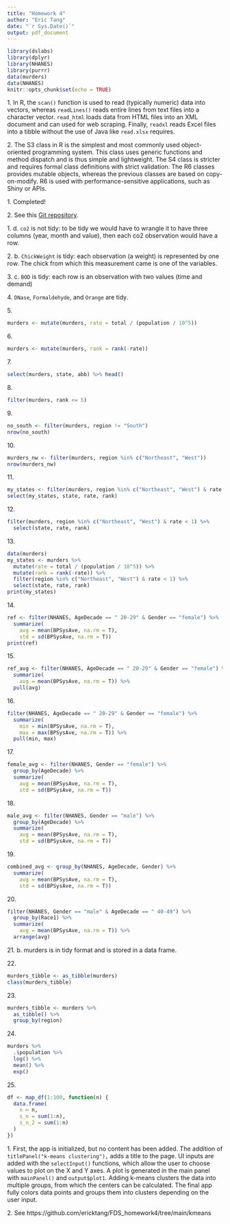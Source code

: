 ```yaml
---
title: "Homework 4"
author: "Eric Tang"
date: "`r Sys.Date()`"
output: pdf_document
---
```


```r
library(dslabs)
library(dplyr)
library(NHANES)
library(purrr)
data(murders)
data(NHANES)
knitr::opts_chunk$set(echo = TRUE)
```

\subsection*{Data Structures}

1\. In R, the `scan()` function is used to read (typically numeric) data into vectors, whereas `readLines()` reads entire lines from text files into a character vector. `read_html` loads data from HTML files into an XML document and can used for web scraping. Finally, `readxl` reads Excel files into a tibble without the use of Java like `read.xlsx` requires.

2\. The S3 class in R is the simplest and most commonly used object-oriented programming system. This class uses generic functions and method dispatch and is thus simple and lightweight. The S4 class is stricter and requires formal class definitions with strict validation. The R6 classes provides mutable objects, whereas the previous classes are based on copy-on-modify. R6 is used with performance-sensitive applications, such as Shiny or APIs. 

\subsection*{Data Structures}

1\. Completed!

2\. See this [Git repository](https://github.com/ericktang/FDS_homework4).

\subsection*{Tidyverse}

1\. d. `co2` is not tidy: to be tidy we would have to wrangle it to have three columns (year, month and value),
 then each co2 observation would have a row.
 
2\. b. `ChickWeight` is tidy: each observation (a weight) is represented by one row. The chick from which this measurement came is one of the variables.
 
3\. c. `BOD` is tidy: each row is an observation with two values (time and demand)

4\. `DNase`, `Formaldehyde`, and `Orange` are tidy.

5\.
```r
murders <- mutate(murders, rate = total / (population / 10^5))
```

6\.
```r
murders <- mutate(murders, rank = rank(-rate))
```

7\. 
```r
select(murders, state, abb) %>% head()
```

8\. 
```r
filter(murders, rank <= 5)
```

9\.
```r
no_south <- filter(murders, region != "South")
nrow(no_south)
```

10\.
```r
murders_nw <- filter(murders, region %in% c("Northeast", "West"))
nrow(murders_nw)
```

11\.
```r
my_states <- filter(murders, region %in% c("Northeast", "West") & rate < 1)
select(my_states, state, rate, rank)
```

12\.
```r
filter(murders, region %in% c("Northeast", "West") & rate < 1) %>%
  select(state, rate, rank)
```

13\.
```r
data(murders)
my_states <- murders %>%
  mutate(rate = total / (population / 10^5)) %>%
  mutate(rank = rank(-rate)) %>%
  filter(region %in% c("Northeast", "West") & rate < 1) %>%
  select(state, rate, rank)
print(my_states)
```


14\. 
```r
ref <- filter(NHANES, AgeDecade == " 20-29" & Gender == "female") %>%
  summarize(
    avg = mean(BPSysAve, na.rm = T),
    std = sd(BPSysAve, na.rm = T))
print(ref)
```

15\. 
```r
ref_avg <- filter(NHANES, AgeDecade == " 20-29" & Gender == "female") %>%
  summarize(
    avg = mean(BPSysAve, na.rm = T)) %>%
  pull(avg)
```

16\.
```r
filter(NHANES, AgeDecade == " 20-29" & Gender == "female") %>%
  summarize(
    min = min(BPSysAve, na.rm = T),
    max = max(BPSysAve, na.rm = T)) %>%
  pull(min, max)
```

17\.
```r
female_avg <- filter(NHANES, Gender == "female") %>%
  group_by(AgeDecade) %>%
  summarize(
    avg = mean(BPSysAve, na.rm = T),
    std = sd(BPSysAve, na.rm = T))
```

18\.
```r
male_avg <- filter(NHANES, Gender == "male") %>%
  group_by(AgeDecade) %>%
  summarize(
    avg = mean(BPSysAve, na.rm = T),
    std = sd(BPSysAve, na.rm = T))
```

19\.
```r
combined_avg <- group_by(NHANES, AgeDecade, Gender) %>%
  summarize(
    avg = mean(BPSysAve, na.rm = T),
    std = sd(BPSysAve, na.rm = T))
```

20\.
```r
filter(NHANES, Gender == "male" & AgeDecade == " 40-49") %>%
  group_by(Race1) %>%
  summarize(
    avg = mean(BPSysAve, na.rm = T)) %>%
  arrange(avg)
```

21\. b. murders is in tidy format and is stored in a data frame.

22\. 
```r
murders_tibble <- as_tibble(murders)
class(murders_tibble)
```

23\. 
```r
murders_tibble <- murders %>%
  as_tibble() %>%
  group_by(region)
```

24\. 
```r
murders %>%
  .$population %>%
  log() %>%
  mean() %>%
  exp()
```

25\.
```r
df <- map_df(1:100, function(n) {
  data.frame(
    n = n,
    s_n = sum(1:n),
    s_n_2 = sum(1:n)
  )
})
```


\subsection*{R Packages and Shiny}

1\. First, the app is initialized, but no content has been added. The addition of `titlePanel("k-means clustering"),` adds a title to the page. UI inputs are added with the `selectInput()` functions, which allow the user to choose values to plot on the X and Y axes. A plot is generated in the main panel with `mainPanel()` and `output$plot1`. Adding k-means clusters the data into multiple groups, from which the centers can be calculated. The final app fully colors data points and groups them into clusters depending on the user input. 

2\. See https://github.com/ericktang/FDS_homework4/tree/main/kmeans